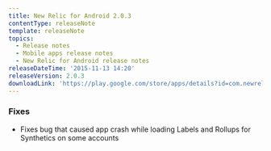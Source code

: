```yaml
---
title: New Relic for Android 2.0.3
contentType: releaseNote
template: releaseNote
topics:
  - Release notes
  - Mobile apps release notes
  - New Relic for Android release notes
releaseDateTime: '2015-11-13 14:20'
releaseVersion: 2.0.3
downloadLink: 'https://play.google.com/store/apps/details?id=com.newrelic.rpm'
---
```


### Fixes

* Fixes bug that caused app crash while loading Labels and Rollups for Synthetics on some accounts
